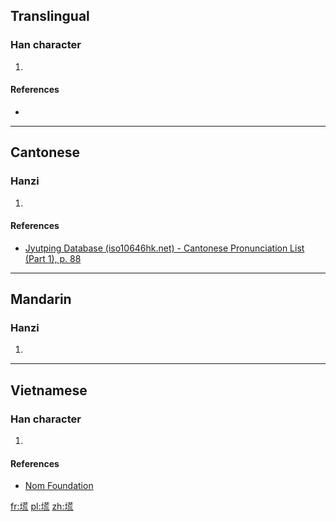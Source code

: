 ==Translingual==

===Han character===
{{Han char|rn=32|rad=土|as=10|sn=13|four=|canj=土廿卜山 (GTYU)|ids=⿰[[土]][[荒]]}}

# {{defn|Han|sort=土10}}

====References====
* {{Han ref|kx=0236.341|hdz=10461.010|uh=5843|ud=22595}}

----

==Cantonese==

===Hanzi===
{{yue-hanzi|jyut=[[fong1]]|y=fong1}}

# {{defn|lang=yue|sort=土10}}

====References====
*[http://www.iso10646hk.net/jp/document/download.jsp Jyutping Database (iso10646hk.net) - Cantonese Pronunciation List (Part 1), p. 88]

----

==Mandarin==

===Hanzi===
{{cmn-hanzi|pin=[[huāng]] ([[huang1]]), [[xì]] ([[xi4]])|wg=huang<sup>1</sup>, hsi<sup>4</sup>}}

# {{defn|lang=cmn|sort=土10}}

----

==Vietnamese==

===Han character===
{{vi-hantu|[[hoang]]|rs=土10}}

# {{defn|lang=vi|sort=土10}}

====References====
*[http://nomfoundation.org/common/nom_details.php?codepoint=5843 Nom Foundation]

[[fr:塃]]
[[pl:塃]]
[[zh:塃]]